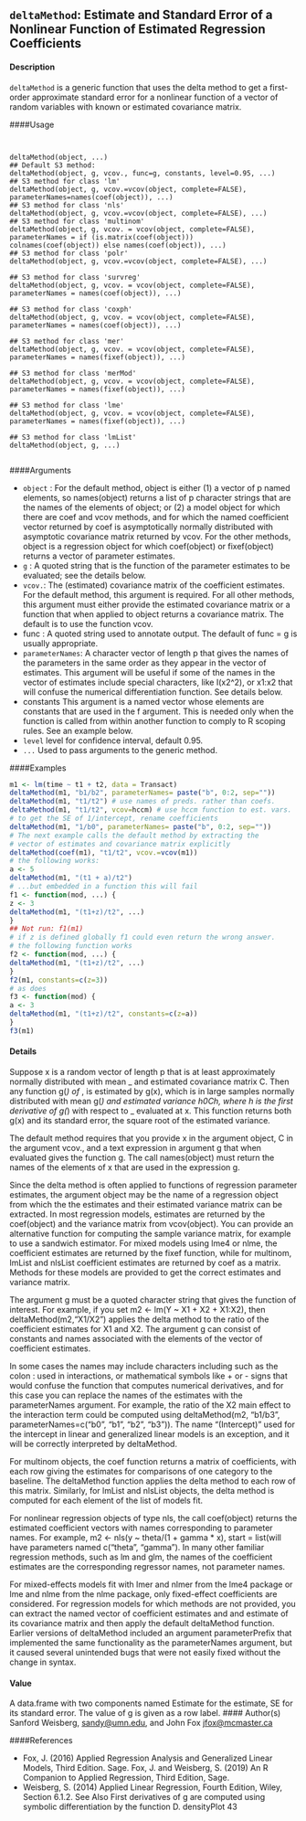 ## ``deltaMethod``: Estimate and Standard Error of a Nonlinear Function of Estimated Regression Coefficients

#### Description

``deltaMethod`` is a generic function that uses the delta method to get a first-order approximate standard error for a nonlinear function of a vector of random variables with known or estimated covariance matrix.

####Usage
<pre><code>

deltaMethod(object, ...)
## Default S3 method:
deltaMethod(object, g, vcov., func=g, constants, level=0.95, ...)
## S3 method for class 'lm'
deltaMethod(object, g, vcov.=vcov(object, complete=FALSE),
parameterNames=names(coef(object)), ...)
## S3 method for class 'nls'
deltaMethod(object, g, vcov.=vcov(object, complete=FALSE), ...)
## S3 method for class 'multinom'
deltaMethod(object, g, vcov. = vcov(object, complete=FALSE),
parameterNames = if (is.matrix(coef(object)))
colnames(coef(object)) else names(coef(object)), ...)
## S3 method for class 'polr'
deltaMethod(object, g, vcov.=vcov(object, complete=FALSE), ...)

## S3 method for class 'survreg'
deltaMethod(object, g, vcov. = vcov(object, complete=FALSE),
parameterNames = names(coef(object)), ...)

## S3 method for class 'coxph'
deltaMethod(object, g, vcov. = vcov(object, complete=FALSE),
parameterNames = names(coef(object)), ...)

## S3 method for class 'mer'
deltaMethod(object, g, vcov. = vcov(object, complete=FALSE),
parameterNames = names(fixef(object)), ...)

## S3 method for class 'merMod'
deltaMethod(object, g, vcov. = vcov(object, complete=FALSE),
parameterNames = names(fixef(object)), ...)

## S3 method for class 'lme'
deltaMethod(object, g, vcov. = vcov(object, complete=FALSE),
parameterNames = names(fixef(object)), ...)

## S3 method for class 'lmList'
deltaMethod(object, g, ...)

</code></pre>

####Arguments

* ``object`` :   For the default method, object is either (1) a vector of p named elements, so names(object) returns a list of p character strings that are the names of the elements
of object; or (2) a model object for which there are coef and vcov methods, and for which the named coefficient vector returned by coef is asymptotically normally distributed with asymptotic covariance matrix returned by vcov. For the other methods, object is a regression object for which coef(object) or fixef(object) returns a vector of parameter estimates.
* ``g `` : A quoted string that is the function of the parameter estimates to be evaluated; see the details below.
* ``vcov.``: The (estimated) covariance matrix of the coefficient estimates. For the default method, this argument is required. For all other methods, this argument must either provide the estimated covariance matrix or a function that when applied to object returns a covariance matrix. The default is to use the function vcov.
* func :  A quoted string used to annotate output. The default of func = g is usually appropriate.
* ``parameterNames``: A character vector of length p that gives the names of the parameters in the same order as they appear in the vector of estimates. This argument will be useful if
some of the names in the vector of estimates include special characters, like I(x2^2), or x1:x2 that will confuse the numerical differentiation function. See details below.
* constants This argument is a named vector whose elements are constants that are used in the f argument. This is needed only when the function is called from within another function to comply to R scoping rules. See an example below.
* ``level`` level for confidence interval, default 0.95.
* ``...`` Used to pass arguments to the generic method.

####Examples

```r

m1 <- lm(time ~ t1 + t2, data = Transact)
deltaMethod(m1, "b1/b2", parameterNames= paste("b", 0:2, sep=""))
deltaMethod(m1, "t1/t2") # use names of preds. rather than coefs.
deltaMethod(m1, "t1/t2", vcov=hccm) # use hccm function to est. vars.
# to get the SE of 1/intercept, rename coefficients
deltaMethod(m1, "1/b0", parameterNames= paste("b", 0:2, sep=""))
# The next example calls the default method by extracting the
# vector of estimates and covariance matrix explicitly
deltaMethod(coef(m1), "t1/t2", vcov.=vcov(m1))
# the following works:
a <- 5
deltaMethod(m1, "(t1 + a)/t2")
# ...but embedded in a function this will fail
f1 <- function(mod, ...) {
z <- 3
deltaMethod(m1, "(t1+z)/t2", ...)
}
## Not run: f1(m1)
# if z is defined globally f1 could even return the wrong answer.
# the following function works
f2 <- function(mod, ...) {
deltaMethod(m1, "(t1+z)/t2", ...)
}
f2(m1, constants=c(z=3))
# as does
f3 <- function(mod) {
a <- 3
deltaMethod(m1, "(t1+z)/t2", constants=c(z=a))
}
f3(m1)
```

#### Details

Suppose x is a random vector of length p that is at least approximately normally distributed with
mean _ and estimated covariance matrix C. Then any function g(_) of _, is estimated by g(x), which is in large samples normally distributed with mean g(_) and estimated variance h0Ch, where
h is the first derivative of g(_) with respect to _ evaluated at x. This function returns both g(x) and
its standard error, the square root of the estimated variance.

The default method requires that you provide x in the argument object, C in the argument vcov.,
and a text expression in argument g that when evaluated gives the function g. The call names(object)
must return the names of the elements of x that are used in the expression g.

Since the delta method is often applied to functions of regression parameter estimates, the argument object may be the name of a regression object from which the the estimates and their estimated
variance matrix can be extracted. In most regression models, estimates are returned by the coef(object) and the variance matrix from vcov(object). You can provide an alternative function for computing the sample variance matrix, for example to use a sandwich estimator.
For mixed models using lme4 or nlme, the coefficient estimates are returned by the fixef function, while for multinom, lmList and nlsList coefficient estimates are returned by coef as a matrix.
Methods for these models are provided to get the correct estimates and variance matrix.

The argument g must be a quoted character string that gives the function of interest. For example,
if you set m2 <- lm(Y ~ X1 + X2 + X1:X2), then deltaMethod(m2,"X1/X2") applies the
delta method to the ratio of the coefficient estimates for X1 and X2. The argument g can consist of constants and names associated with the elements of the vector of coefficient estimates.

In some cases the names may include characters including such as the colon : used in interactions, or mathematical symbols like + or - signs that would confuse the function that computes numerical
derivatives, and for this case you can replace the names of the estimates with the parameterNames argument. For example, the ratio of the X2 main effect to the interaction term could be computed
using deltaMethod(m2, "b1/b3", parameterNames=c("b0", "b1", "b2", "b3")). The name “(Intercept)” used for the intercept in linear and generalized linear models is an exception, and
it will be correctly interpreted by deltaMethod.

For multinom objects, the coef function returns a matrix of coefficients, with each row giving the estimates for comparisons of one category to the baseline. The deltaMethod function applies the
delta method to each row of this matrix. Similarly, for lmList and nlsList objects, the delta method is computed for each element of the list of models fit.

For nonlinear regression objects of type nls, the call coef(object) returns the estimated coefficient vectors with names corresponding to parameter names. For example, m2 <- nls(y ~ theta/(1 + gamma * x), start = list(will have parameters named c("theta", "gamma"). In many other familiar regression methods,
such as lm and glm, the names of the coefficient estimates are the corresponding regressor names,
not parameter names.

For mixed-effects models fit with lmer and nlmer from the lme4 package or lme and nlme from the nlme package, only fixed-effect coefficients are considered.
For regression models for which methods are not provided, you can extract the named vector of coefficient estimates and and estimate of its covariance matrix and then apply the default deltaMethod function.
Earlier versions of deltaMethod included an argument parameterPrefix that implemented the same functionality as the parameterNames argument, but it caused several unintended bugs that
were not easily fixed without the change in syntax.


#### Value
A data.frame with two components named Estimate for the estimate, SE for its standard error. The
value of g is given as a row label.
#### Author(s)
Sanford Weisberg, <sandy@umn.edu>, and John Fox <jfox@mcmaster.ca>

####References

* Fox, J. (2016) Applied Regression Analysis and Generalized Linear Models, Third Edition. Sage.
Fox, J. and Weisberg, S. (2019) An R Companion to Applied Regression, Third Edition, Sage.
* Weisberg, S. (2014) Applied Linear Regression, Fourth Edition, Wiley, Section 6.1.2.
See Also
First derivatives of g are computed using symbolic differentiation by the function D.
densityPlot 43
